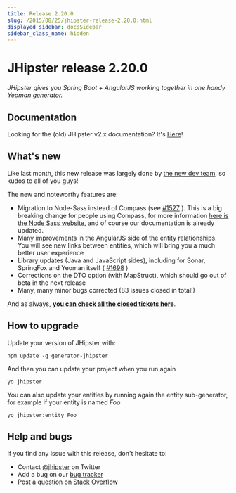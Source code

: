 ```yaml
---
title: Release 2.20.0
slug: /2015/08/25/jhipster-release-2.20.0.html
displayed_sidebar: docsSidebar
sidebar_class_name: hidden
---
```


JHipster release 2.20.0
==================

*JHipster gives you Spring Boot + AngularJS working together in one handy Yeoman generator.*

Documentation
----------

Looking for the (old) JHipster v2.x documentation? It's [Here](https://www.jhipster.tech/documentation-archive/)!

What's new
----------

Like last month, this new release was largely done by [the new dev team](/team/), so kudos to all of you guys!

The new and noteworthy features are:

- Migration to Node-Sass instead of Compass (see [#1527](https://github.com/jhipster/generator-jhipster/issues/1527) ). This is a big breaking change for people using Compass, for more information [here is the Node Sass website](https://www.npmjs.com/package/node-sass), and of course our documentation is already updated.
- Many improvements in the AngularJS side of the entity relationships. You will see new links between entities, which will bring you a much better user experience
- Library updates (Java and JavaScript sides), including for Sonar, SpringFox and Yeoman itself ( [#1698](https://github.com/jhipster/generator-jhipster/issues/1698) )
- Corrections on the DTO option (with MapStruct), which should go out of beta in the next release
- Many, many minor bugs corrected (83 issues closed in total!)

And as always, __[you can check all the closed tickets here](https://github.com/jhipster/generator-jhipster/issues?q=milestone%3A2.20.0+is%3Aclosed)__.

How to upgrade
------------

Update your version of JHipster with:

```
npm update -g generator-jhipster
```

And then you can update your project when you run again

```
yo jhipster
```

You can also update your entities by running again the entity sub-generator, for example if your entity is named _Foo_

```
yo jhipster:entity Foo
```

Help and bugs
--------------

If you find any issue with this release, don't hesitate to:

- Contact [@jhipster](https://twitter.com/jhipster) on Twitter
- Add a bug on our [bug tracker](https://github.com/jhipster/generator-jhipster/issues?state=open)
- Post a question on [Stack Overflow](http://stackoverflow.com/tags/jhipster/info)
